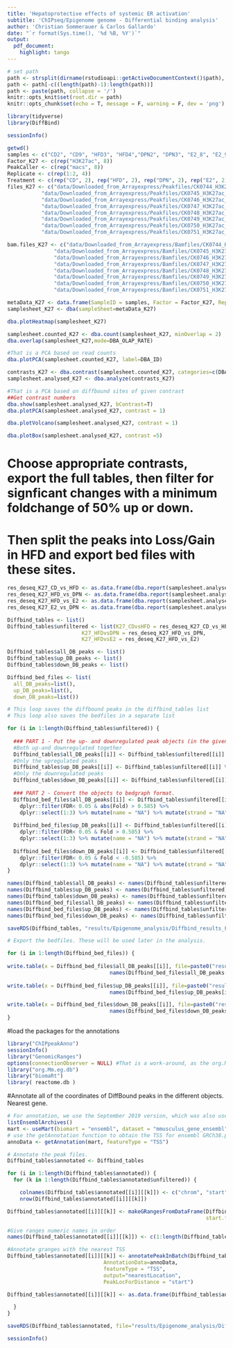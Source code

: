 ```yaml
---
title: 'Hepatoprotective effects of systemic ER activation'
subtitle: 'ChIPseq/Epigenome genome - Differential binding analysis'
author: 'Christian Sommerauer & Carlos Gallardo'
date: "`r format(Sys.time(), '%d %B, %Y')`"
output:
  pdf_document:
    highlight: tango
---
```


```r
# set path
path <- strsplit(dirname(rstudioapi::getActiveDocumentContext()$path), '/')[[1]]
path <- path[-c((length(path)-1):length(path))]
path <- paste(path, collapse = '/')
knitr::opts_knit$set(root.dir = path)
knitr::opts_chunk$set(echo = T, message = F, warning = F, dev = 'png')
```

```r
library(tidyverse)
library(DiffBind)
```

```r
sessionInfo()
```

```r
getwd()
samples <- c("CD2", "CD9", "HFD3", "HFD4","DPN2", "DPN3", "E2_8", "E2_9")
Factor_K27 <- c(rep("H3K27ac", 8))
PeakCaller <- c(rep("macs", 8))
Replicate <- c(rep(1:2, 4))
Treatment <- c(rep("CD", 2), rep("HFD", 2), rep("DPN", 2), rep("E2", 2)) 
files_K27 <- c("data/Downloaded_from_Arrayexpress/Peakfiles/CK0744_H3K27ac_CD2_peaks.broadPeak",
           "data/Downloaded_from_Arrayexpress/Peakfiles/CK0745_H3K27ac_CD9_peaks.broadPeak",
           "data/Downloaded_from_Arrayexpress/Peakfiles/CK0746_H3K27ac_HFD3_peaks.broadPeak",
           "data/Downloaded_from_Arrayexpress/Peakfiles/CK0747_H3K27ac_HFD4_peaks.broadPeak",
           "data/Downloaded_from_Arrayexpress/Peakfiles/CK0748_H3K27ac_DPN2_peaks.broadPeak",
           "data/Downloaded_from_Arrayexpress/Peakfiles/CK0749_H3K27ac_DPN3_peaks.broadPeak",
           "data/Downloaded_from_Arrayexpress/Peakfiles/CK0750_H3K27ac_E2_8_peaks.broadPeak",
           "data/Downloaded_from_Arrayexpress/Peakfiles/CK0751_H3K27ac_E2_9_peaks.broadPeak")

bam.files_K27 <- c("data/Downloaded_from_Arrayexpress/Bamfiles/CK0744_H3K27ac_CD2_psort_BL_fix_MkDup.bam",
               "data/Downloaded_from_Arrayexpress/Bamfiles/CK0745_H3K27ac_CD9_psort_BL_fix_MkDup.bam",
               "data/Downloaded_from_Arrayexpress/Bamfiles/CK0746_H3K27ac_HFD3_psort_BL_fix_MkDup.bam",
               "data/Downloaded_from_Arrayexpress/Bamfiles/CK0747_H3K27ac_HFD4_psort_BL_fix_MkDup.bam",
               "data/Downloaded_from_Arrayexpress/Bamfiles/CK0748_H3K27ac_DPN2_psort_BL_fix_MkDup.bam",
               "data/Downloaded_from_Arrayexpress/Bamfiles/CK0749_H3K27ac_DPN3_psort_BL_fix_MkDup.bam",
               "data/Downloaded_from_Arrayexpress/Bamfiles/CK0750_H3K27ac_E2_8_psort_BL_fix_MkDup.bam",
               "data/Downloaded_from_Arrayexpress/Bamfiles/CK0751_H3K27ac_E2_9_psort_BL_fix_MkDup.bam")

metaData_K27 <- data.frame(SampleID = samples, Factor = Factor_K27, Replicate = Replicate, Peaks = files_K27, bamReads = bam.files_K27, PeakCaller, Treatment=Treatment)
samplesheet_K27 <- dba(sampleSheet=metaData_K27)
```
```r
dba.plotHeatmap(samplesheet_K27)
```

```r
samplesheet.counted_K27 <- dba.count(samplesheet_K27, minOverlap = 2)
dba.overlap(samplesheet_K27,mode=DBA_OLAP_RATE)
```

```r
#That is a PCA based on read counts
dba.plotPCA(samplesheet.counted_K27, label=DBA_ID)
```

```r
contrasts_K27 <- dba.contrast(samplesheet.counted_K27, categories=c(DBA_TREATMENT), minMembers=2)
samplesheet.analysed_K27 <- dba.analyze(contrasts_K27)
```

```r
#That is a PCA based on diffbound sites of given contrast
##Get contrast numbers
dba.show(samplesheet.analysed_K27, bContrast=T)
dba.plotPCA(samplesheet.analysed_K27, contrast = 1)
```

```r
dba.plotVolcano(samplesheet.analysed_K27, contrast = 1)
```

```r
dba.plotBox(samplesheet.analysed_K27, contrast =5)
```
# Choose appropriate contrasts, export the full tables, then filter for signficant changes with a minimum foldchange of 50% up or down. 
# Then split the peaks into Loss/Gain in HFD and export bed files with these sites.
```r
res_deseq_K27_CD_vs_HFD <- as.data.frame(dba.report(samplesheet.analysed_K27, method=DBA_DESEQ2, contrast = 1, th=1))
res_deseq_K27_HFD_vs_DPN <- as.data.frame(dba.report(samplesheet.analysed_K27, method=DBA_DESEQ2, contrast = 4, th=1))
res_deseq_K27_HFD_vs_E2 <- as.data.frame(dba.report(samplesheet.analysed_K27, method=DBA_DESEQ2, contrast = 5, th=1))
res_deseq_K27_E2_vs_DPN <- as.data.frame(dba.report(samplesheet.analysed_K27, method=DBA_DESEQ2, contrast = 6, th=1)) # This comparison will not be needed further

Diffbind_tables <- list()
Diffbind_tables$unfiltered <- list(K27_CDvsHFD = res_deseq_K27_CD_vs_HFD,
                        K27_HFDvsDPN = res_deseq_K27_HFD_vs_DPN,
                        K27_HFDvsE2 = res_deseq_K27_HFD_vs_E2)

Diffbind_tables$all_DB_peaks <- list()
Diffbind_tables$up_DB_peaks <- list()
Diffbind_tables$down_DB_peaks <- list()

Diffbind_bed_files <- list(
  all_DB_peaks=list(),
  up_DB_peaks=list(),
  down_DB_peaks=list())

# This loop saves the diffbound peaks in the diffbind_tables list
# This loop also saves the bedfiles in a separate list

for (i in 1:length(Diffbind_tables$unfiltered)) { 
  
  ### PART 1 - Put the up- and downregulated peak objects (in the given contrast orientations) into dataframes
  #Both up-and downregulated together
  Diffbind_tables$all_DB_peaks[[i]] <- Diffbind_tables$unfiltered[[i]] %>% dplyr::filter(FDR< 0.05 & abs(Fold) > 0.585)
  #Only the upregulated peaks 
  Diffbind_tables$up_DB_peaks[[i]] <- Diffbind_tables$unfiltered[[i]] %>% dplyr::filter(FDR< 0.05 & Fold > 0.585)
  #Only the downregulated peaks 
  Diffbind_tables$down_DB_peaks[[i]] <- Diffbind_tables$unfiltered[[i]] %>% dplyr::filter(FDR< 0.05 & Fold < -0.585)
  
  ### PART 2 - Convert the objects to bedgraph format.
  Diffbind_bed_files$all_DB_peaks[[i]] <- Diffbind_tables$unfiltered[[i]] %>%
    dplyr::filter(FDR< 0.05 & abs(Fold) > 0.585) %>%
    dplyr::select(1:3) %>% mutate(name = "NA") %>% mutate(strand = "NA") 
  
  Diffbind_bed_files$up_DB_peaks[[i]] <- Diffbind_tables$unfiltered[[i]] %>%
    dplyr::filter(FDR< 0.05 & Fold > 0.585) %>% 
    dplyr::select(1:3) %>% mutate(name = "NA") %>% mutate(strand = "NA") 
  
  Diffbind_bed_files$down_DB_peaks[[i]] <- Diffbind_tables$unfiltered[[i]] %>%
    dplyr::filter(FDR< 0.05 & Fold < -0.585) %>% 
    dplyr::select(1:3) %>% mutate(name = "NA") %>% mutate(strand = "NA") 
}

names(Diffbind_tables$all_DB_peaks) <- names(Diffbind_tables$unfiltered)
names(Diffbind_tables$up_DB_peaks) <- names(Diffbind_tables$unfiltered)
names(Diffbind_tables$down_DB_peaks) <- names(Diffbind_tables$unfiltered)
names(Diffbind_bed_files$all_DB_peaks) <- names(Diffbind_tables$unfiltered)
names(Diffbind_bed_files$up_DB_peaks) <- names(Diffbind_tables$unfiltered)
names(Diffbind_bed_files$down_DB_peaks) <- names(Diffbind_tables$unfiltered)

saveRDS(Diffbind_tables, "results/Epigenome_analysis/Diffbind_results_FDR_fold.rds")

# Export the bedfiles. These will be used later in the analysis.

for (i in 1:length(Diffbind_bed_files)) {
  
write.table(x = Diffbind_bed_files$all_DB_peaks[[i]], file=paste0("results/Epigenome_analysis/Diffbind_all_DB_regions_broad_",
                                 names(Diffbind_bed_files$all_DB_peaks[i]),".bed"), sep="\t", quote=F, row.names=F, col.names=F)  
  
write.table(x = Diffbind_bed_files$up_DB_peaks[[i]], file=paste0("results/Epigenome_analysis/Diffbind_up_DB_regions_broad_",
                                 names(Diffbind_bed_files$up_DB_peaks[i]),".bed"), sep="\t", quote=F, row.names=F, col.names=F)

write.table(x = Diffbind_bed_files$down_DB_peaks[[i]], file=paste0("results/Epigenome_analysis/Diffbind_down_DB_regions_broad_",
                                 names(Diffbind_bed_files$down_DB_peaks[i]),".bed"), sep="\t", quote=F, row.names=F, col.names=F) 
}
```

#load the packages for the annotations
```r
library("ChIPpeakAnno")
sessionInfo()
library("GenomicRanges")
options(connectionObserver = NULL) #That is a work-around, as the org.Mm. package cannot be loaded 
library("org.Mm.eg.db")
library("biomaRt")
library( reactome.db )
```

#Annotate all of the coordinates of DiffBound peaks in the different objects. Nearest gene.
```r
# For annotation, we use the September 2019 version, which was also used for RNAseq.
listEnsemblArchives()
mart <- useMart(biomart = "ensembl", dataset = "mmusculus_gene_ensembl", host = "https://sep2019.archive.ensembl.org")
# use the getAnnotation function to obtain the TSS for ensembl GRCh38.p13.
annoData <- getAnnotation(mart, featureType = "TSS")

# Annotate the peak files.
Diffbind_tables$annotated <- Diffbind_tables

for (i in 1:length(Diffbind_tables$annotated)) {
  for (k in 1:length(Diffbind_tables$annotated$unfiltered)) {

    colnames(Diffbind_tables$annotated[[i]][[k]]) <- c("chrom", "start", "end")
    nrow(Diffbind_tables$annotated[[i]][[k]])

Diffbind_tables$annotated[[i]][[k]] <- makeGRangesFromDataFrame(Diffbind_tables$annotated[[i]][[k]], 
                                                                start.field = "start", end.field = "end", ignore.strand = T) 

#Give ranges numeric names in order
names(Diffbind_tables$annotated[[i]][[k]]) <- c(1:length(Diffbind_tables$annotated[[i]][[k]]))

#Annotate granges with the nearest TSS
Diffbind_tables$annotated[[i]][[k]] <- annotatePeakInBatch(Diffbind_tables$annotated[[i]][[k]], 
                               AnnotationData=annoData, 
                               featureType = "TSS",
                               output="nearestLocation",
                               PeakLocForDistance = "start")

Diffbind_tables$annotated[[i]][[k]] <- as.data.frame(Diffbind_tables$annotated[[i]][[k]]) %>% remove_rownames()

  } 
}

saveRDS(Diffbind_tables$annotated, file="results/Epigenome_analysis/Diffbind_all_annotated_DB_peaks.rds")
```

```r
sessionInfo()
```


